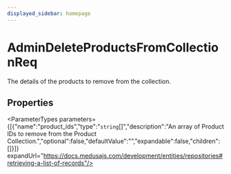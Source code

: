 ```yaml
---
displayed_sidebar: homepage
---
```



# AdminDeleteProductsFromCollectionReq

The details of the products to remove from the collection.

## Properties

<ParameterTypes parameters={[{"name":"product_ids","type":"`string`[]","description":"An array of Product IDs to remove from the Product Collection.","optional":false,"defaultValue":"","expandable":false,"children":[]}]} expandUrl="https://docs.medusajs.com/development/entities/repositories#retrieving-a-list-of-records"/>
